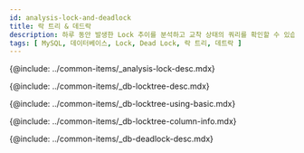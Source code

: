 ```yaml
---
id: analysis-lock-and-deadlock
title: 락 트리 & 데드락
description: 하루 동안 발생한 Lock 추이를 분석하고 교착 상태의 쿼리를 확인할 수 있습니다.
tags: [ MySQL, 데이터베이스, Lock, Dead Lock, 락 트리, 데트락 ]
---
```


<!-- 개요 -->
{@include: ../common-items/_analysis-lock-desc.mdx}

<!-- 락트리 -->
{@include: ../common-items/_db-locktree-desc.mdx}

<!-- 락트리 기본 사용 안내 -->
{@include: ../common-items/_db-locktree-using-basic.mdx}

<!-- 락트리 컬럼 정보 -->
{@include: ../common-items/_db-locktree-column-info.mdx}

<!-- 데드락 -->
{@include: ../common-items/_db-deadlock-desc.mdx}